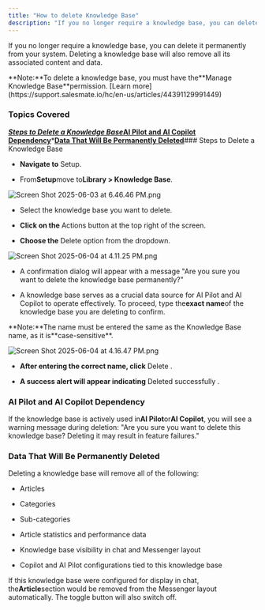 ```yaml
---
title: "How to delete Knowledge Base"
description: "If you no longer require a knowledge base, you can delete it permanently from your system. Deleting a knowledge base will also remove all its associat..."
---
```


If you no longer require a knowledge base, you can delete it permanently from your system. Deleting a knowledge base will also remove all its associated content and data.

<Note>
**Note:**To delete a knowledge base, you must have the**Manage Knowledge Base**permission. [Learn more](https://support.salesmate.io/hc/en-us/articles/44391129991449)

</Note>

### Topics Covered

***[Steps to Delete a Knowledge Base](https://support.salesmate.io/hc/en-us/articles/44523565566617-How-to-delete-Knowledge-Base#h_01JW3FG7EKPK3SDEQ0FTZW77R0)*****[AI Pilot and AI Copilot Dependency](https://support.salesmate.io/hc/en-us/articles/44523565566617-How-to-delete-Knowledge-Base#h_01JW3FG7EKPN33KKF3T2PT36TH)*****[Data That Will Be Permanently Deleted](https://support.salesmate.io/hc/en-us/articles/44523565566617-How-to-delete-Knowledge-Base#h_01JW3FG7EM6TRBCFNHBGB5HYAF)**### Steps to Delete a Knowledge Base

* **Navigate to** Setup.

* From**Setup**move to**Library > Knowledge Base**.

![Screen Shot 2025-06-03 at 6.46.46 PM.png](./images/Screen-Shot-2025-06-03-at-6.46.46-PM.png)

* Select the knowledge base you want to delete.

* **Click on the** Actions button at the top right of the screen.

* **Choose the** Delete option from the dropdown.

![Screen Shot 2025-06-04 at 4.11.25 PM.png](./images/Screen-Shot-2025-06-04-at-4.11.25-PM.png)

* A confirmation dialog will appear with a message "Are you sure you want to delete the knowledge base permanently?"

* A knowledge base serves as a crucial data source for AI Pilot and AI Copilot to operate effectively. To proceed, type the**exact name**of the knowledge base you are deleting to confirm.

<Note>
**Note:**The name must be entered the same as the Knowledge Base name, as it is**case-sensitive**.

</Note>

![Screen Shot 2025-06-04 at 4.16.47 PM.png](./images/Screen-Shot-2025-06-04-at-4.16.47-PM.png)

* **After entering the correct name, click** Delete .

* **A success alert will appear indicating** Deleted successfully .

### AI Pilot and AI Copilot Dependency

If the knowledge base is actively used in**AI Pilot**or**AI Copilot**, you will see a warning message during deletion: "Are you sure you want to delete this knowledge base? Deleting it may result in feature failures."

### Data That Will Be Permanently Deleted

Deleting a knowledge base will remove all of the following:

* Articles

* Categories

* Sub-categories

* Article statistics and performance data

* Knowledge base visibility in chat and Messenger layout

* Copilot and AI Pilot configurations tied to this knowledge base

If this knowledge base were configured for display in chat, the**Article**section would be removed from the Messenger layout automatically. The toggle button will also switch off.
